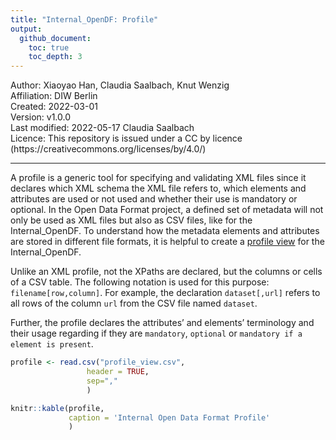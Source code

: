 ```yaml
---
title: "Internal_OpenDF: Profile"
output:
  github_document:
    toc: true
    toc_depth: 3
---
```


| Author: Xiaoyao Han, Claudia Saalbach, Knut Wenzig
| Affiliation: DIW Berlin
| Created: 2022-03-01
| Version: v1.0.0
| Last modified: 2022-05-17 Claudia Saalbach
| Licence: This repository is issued under a CC by licence (https://creativecommons.org/licenses/by/4.0/)

---

A profile is a generic tool for specifying and validating XML files since it declares which XML schema the XML file refers to, which elements and attributes are used or not used and whether their use is mandatory or optional. In the Open Data Format project, a defined set of metadata will not only be used as XML files but also as CSV files, like for the Internal_OpenDF. To understand how the metadata elements and attributes are stored in different file formats, it is helpful to create a [profile view](profile_view.csv) for the Internal_OpenDF.

Unlike an XML profile, not the XPaths are declared, but the columns or cells of a CSV table. The following notation is used for this purpose: `filename[row,column]`. For example, the declaration `dataset[,url]` refers to all rows of the column `url` from the CSV file named `dataset`.

Further, the profile declares the attributes' and elements' terminology and their usage regarding if they are `mandatory`, `optional` or `mandatory if a element is present`. 


```r
profile <- read.csv("profile_view.csv",
                 header = TRUE,
                 sep=","
                 )

knitr::kable(profile,
             caption = 'Internal Open Data Format Profile'
             )
```


